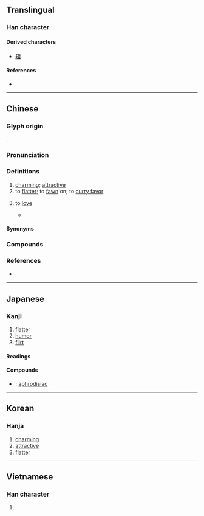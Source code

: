 {{character info}}
==Translingual==

===Han character===
{{Han char|rn=38|rad=女|as=09|sn=12|four=47467|canj=VAHU|ids=⿰女眉}}

====Derived characters====
* [[䉋]]

====References====
* {{Han ref|kx=0267.070|dkj=06513|dj=0534.110|hdz=21069.150|uh=5A9A|ud=23194|bh=B441|bd=46145}}

----

==Chinese==
{{zh-forms|ss=𰋻}}

===Glyph origin===
{{Han etym}}
{{Han compound|女|眉|ls=psc|c1=s|c2=p}}.

===Pronunciation===
{{zh-pron
|m=mèi
|c=mei6,mei4
|md=mê
|mn=qz,tw,xm:bī/zz:mī
|mn-t=mi7
|mc=y
|oc=y
|cat=a,v
}}

===Definitions===
{{zh-hanzi}}

# [[charming]]; [[attractive]]
# to [[flatter]]; to [[fawn]] on; to [[curry favor]]
# {{lb|zh|literary}} to [[love]]
#* {{zh-x|入門 各自 媚，誰 肯 相{xiāng} 為 言。||ref={{w|Han Dynasty}}, 飲馬長城窟行|3=CL}}

====Synonyms====
{{zh-dial|拍馬屁}}

===Compounds===
{{zh-der|仄媚|側媚|千嬌百媚|取媚|奴顏媚骨|妖媚|妍媚|姣媚|姿姿媚媚|姿媚|媚世|媚力|媚外|媚奧|媚如秋月|媚姿姿|媚嫵|媚子|媚惑|媚態|媚景|媚灶|媚眼|媚笑雜樣|媚行|媚諂|媚諛|媚道|媚骨|嫵媚|嬌媚|崇洋媚外|承歡獻媚|抹媚|斂怨求媚|明媚|明媚閑雅|映媚|春光明媚|曲媚取容|木媚|柔媚|柳媚花明|武媚|求容取媚|煙視媚行|爭妍獻媚|狐媚|狐媚子|狐媚猿攀|狐媚魔道|狐媚魘道|獻媚|甜言媚語|百媚千嬌|秀媚|綺媚|良辰媚景|花明柳媚|薄媚|蠱媚|諂媚|諛媚|阿媚|風光明媚}}

===References===
* {{R:yue:Hanzi}}

----

==Japanese==

===Kanji===
{{ja-kanji|grade=uc|rs=女09}}

# [[flatter]]
# [[humor]]
# [[flirt]]

====Readings====
{{ja-readings
|goon=み
|kanon=び
|kun=こ-ぶ, こび, こ-びる, こ-ばむ
}}

====Compounds====
* {{ja-r|媚薬|びやく}}: [[aphrodisiac]]

----

==Korean==

===Hanja===
{{ko-hanja|미}}

# [[charming]]
# [[attractive]]
# [[flatter]]

----

==Vietnamese==

===Han character===
{{vi-readings|readings=mị|rs=女09}}

# {{rfdef|vi|sort=女09}}